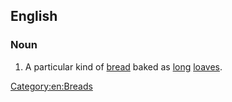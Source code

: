 ==English==
{{wikipedia}}
===Noun===
{{en-noun|-|head=[[Cuban]] [[bread]]}}
# A particular kind of [[bread]] baked as [[long]] [[loaf|loaves]].
[[Category:en:Breads]]